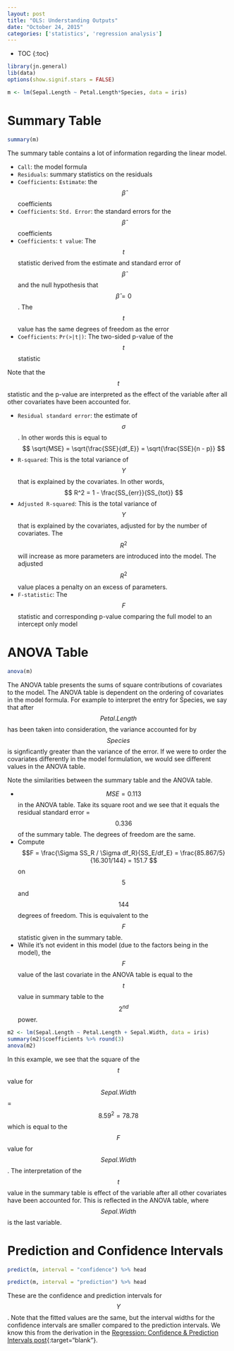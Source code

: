 ```yaml
---
layout: post
title: "OLS: Understanding Outputs"
date: "October 24, 2015"
categories: ['statistics', 'regression analysis']
---
```


* TOC
{:toc}

```r
library(jn.general)
lib(data)
options(show.signif.stars = FALSE) 
```

```r
m <- lm(Sepal.Length ~ Petal.Length*Species, data = iris)
```

# Summary Table
```r
summary(m)
```

The summary table contains a lot of information regarding the linear model.

* `Call`: the model formula
* `Residuals`: summary statistics on the residuals
* `Coefficients`: `Estimate`: the $$\hat{\beta}$$ coefficients
* `Coefficients`: `Std. Error`: the standard errors for the $$\hat{\beta}$$ coefficients
* `Coefficients`: `t value`: The $$t$$ statistic derived from the estimate and standard error of $$\hat{\beta}$$ and the null hypothesis that $$\hat{\beta} = 0$$. The $$t$$ value has the same degrees of freedom as the error
* `Coefficients`: `Pr(>|t|)`:  The two-sided p-value of the $$t$$ statistic

Note that the $$t$$ statistic and the p-value are interpreted as the effect of the variable after all other covariates have been accounted for. 

* `Residual standard error`: the estimate of $$\sigma$$. In other words this is equal to $$ \sqrt{MSE} = \sqrt{\frac{SSE}{df_E}} =  \sqrt{\frac{SSE}{n - p}} $$
* `R-squared`: This is the total variance of $$Y$$ that is explained by the covariates. In other words, $$ R^2 = 1 - \frac{SS_{err}}{SS_{tot}} $$
* `Adjusted R-squared`: This is the total variance of $$Y$$ that is explained by the covariates, adjusted for by the number of covariates. The $$R^2$$ will increase as more parameters are introduced into the model. The adjusted $$R^2$$ value places a penalty on an excess of parameters.
* `F-statistic`: The $$F$$ statistic and corresponding p-value comparing the full model to an intercept only model

# ANOVA Table
```r
anova(m)
```

The ANOVA table presents the sums of square contributions of covariates to the model. The ANOVA table is dependent on the ordering of covariates in the model formula. For example to interpret the entry for Species, we say that after $$Petal.Length$$ has been taken into consideration, the variance accounted for by $$Species$$ is signficantly greater than the variance of the error. If we were to order the covariates differently in the model formulation, we would see different values in the ANOVA table. 

Note the similarities between the summary table and the ANOVA table. 

* $$MSE = 0.113$$ in the ANOVA table. Take its square root and we see that it equals the residual standard error = $$0.336$$ of the summary table. The degrees of freedom are the same. 
* Compute $$F = \frac{\Sigma SS_R / \Sigma df_R}{SS_E/df_E} = \frac{85.867/5}{16.301/144} = 151.7 $$ on $$5$$ and $$144$$ degrees of freedom. This is equivalent to the $$F$$ statistic given in the summary table.
* While it's not evident in this model (due to the factors being in the model), the $$F$$ value of the last covariate in the ANOVA table is equal to the $$t$$ value in summary table to the $$2^{nd}$$ power. 

```r
m2 <- lm(Sepal.Length ~ Petal.Length + Sepal.Width, data = iris)
summary(m2)$coefficients %>% round(3)
anova(m2)
```

In this example, we see that the square of the $$t$$ value for $$Sepal.Width$$ = $$ 8.59^2 = 78.78 $$ which is equal to the $$F$$ value for $$Sepal.Width$$. The interpretation of the $$t$$ value in the summary table is effect of the variable after all other covariates have been accounted for. This is reflected in the ANOVA table, where $$Sepal.Width$$ is the last variable. 

# Prediction and Confidence Intervals
```r
predict(m, interval = "confidence") %>% head
```


```r
predict(m, interval = "prediction") %>% head
```

These are the confidence and prediction intervals for $$Y$$. Note that the fitted values are the same, but the interval widths for the confidence intervals are smaller compared to the prediction intervals. We know this from the derivation in the [Regression: Confidence & Prediction Intervals post][reg_int_post]{:target="blank"}. 

[reg_int_post]: http://jnguyen92.github.io/nhuyhoa//2015/10/OLS-Intervals.html